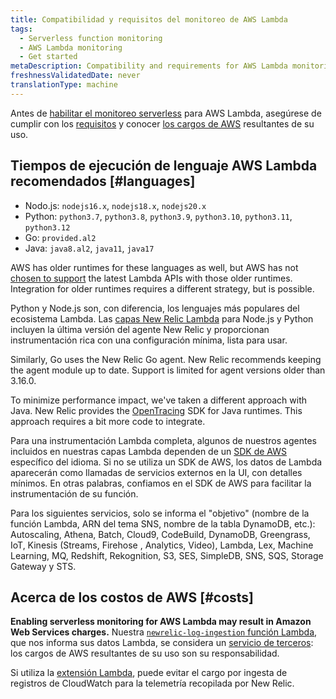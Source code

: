 ```yaml
---
title: Compatibilidad y requisitos del monitoreo de AWS Lambda
tags:
  - Serverless function monitoring
  - AWS Lambda monitoring
  - Get started
metaDescription: Compatibility and requirements for AWS Lambda monitoring with New Relic.
freshnessValidatedDate: never
translationType: machine
---
```


Antes de [habilitar el monitoreo serverless](/docs/serverless-function-monitoring/aws-lambda-monitoring/enable-lambda-monitoring) para AWS Lambda, asegúrese de cumplir con los [requisitos](#languages) y conocer [los cargos de AWS](#costs) resultantes de su uso.

## Tiempos de ejecución de lenguaje AWS Lambda recomendados [#languages]

* Nodo.js: `nodejs16.x`, `nodejs18.x`, `nodejs20.x`
* Python: `python3.7`, `python3.8`, `python3.9`, `python3.10`, `python3.11`, `python3.12`
* Go: `provided.al2`
* Java: `java8.al2`, `java11`, `java17`

AWS has older runtimes for these languages as well, but AWS has not [chosen to support](https://docs.aws.amazon.com/lambda/latest/dg/lambda-runtimes.html) the latest Lambda APIs with those older runtimes. Integration for older runtimes requires a different strategy, but is possible.

Python y Node.js son, con diferencia, los lenguajes más populares del ecosistema Lambda. Las [capas New Relic Lambda](https://layers.newrelic-external.com/) para Node.js y Python incluyen la última versión del agente New Relic y proporcionan instrumentación rica con una configuración mínima, lista para usar.

Similarly, Go uses the New Relic Go agent. New Relic recommends keeping the agent module up to date. Support is limited for agent versions older than 3.16.0.

To minimize performance impact, we've taken a different approach with Java. New Relic provides the [OpenTracing](https://opentracing.io/) SDK for Java runtimes. This approach requires a bit more code to integrate.

Para una instrumentación Lambda completa, algunos de nuestros agentes incluidos en nuestras capas Lambda dependen de un [SDK de AWS](https://aws.amazon.com/tools/#sdk) específico del idioma. Si no se utiliza un SDK de AWS, los datos de Lambda aparecerán como llamadas de servicios externos en la UI, con detalles mínimos. En otras palabras, confiamos en el SDK de AWS para facilitar la instrumentación de su función.

Para los siguientes servicios, solo se informa el "objetivo" (nombre de la función Lambda, ARN del tema SNS, nombre de la tabla DynamoDB, etc.): Autoscaling, Athena, Batch, Cloud9, CodeBuild, DynamoDB, Greengrass, IoT, Kinesis (Streams, Firehose , Analytics, Video), Lambda, Lex, Machine Learning, MQ, Redshift, Rekognition, S3, SES, SimpleDB, SNS, SQS, Storage Gateway y STS.

## Acerca de los costos de AWS [#costs]

<DoNotTranslate>**Enabling serverless monitoring for AWS Lambda may result in Amazon Web Services charges.**</DoNotTranslate> Nuestra [`newrelic-log-ingestion` función Lambda](/docs/install-enable-new-relics-monitoring-aws-lambda#manual-nr-lambda), que nos informa sus datos Lambda, se considera un [servicio de terceros](/docs/licenses/license-information/acceptable-use-policy/acceptable-use-policy): los cargos de AWS resultantes de su uso son su responsabilidad.

Si utiliza la [extensión Lambda](https://github.com/newrelic/newrelic-lambda-extension), puede evitar el cargo por ingesta de registros de CloudWatch para la telemetría recopilada por New Relic.